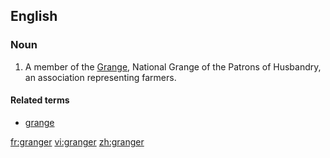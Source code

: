 {{also|Granger}}
==English==

===Noun===
{{en-noun}}

# {{US}} A member of the [[Grange]], National Grange of the Patrons of Husbandry, an association representing farmers.

====Related terms====
* [[grange]]

[[fr:granger]]
[[vi:granger]]
[[zh:granger]]